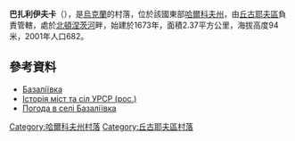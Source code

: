 {{coord|49|49|48|N|36|59|45|E|scale:100000_region:UA|display=title}}

'''巴扎利伊夫卡'''（{{lang-uk|Базаліївка}}），是[[烏克蘭|烏克蘭]]的村落，位於該國東部[[哈爾科夫州|哈爾科夫州]]，由[[丘古耶夫區|丘古耶夫區]]負責管轄，處於[[北頓涅茨河|北頓涅茨河]]畔，始建於1673年，面積2.37平方公里，海拔高度94米，2001年人口682。

==參考資料==
* [http://w1.c1.rada.gov.ua/pls/z7502/A005?rdat1=09.01.2009&rf7571=34153 Базаліївка]{{dead link|date=2017年12月 |bot=InternetArchiveBot |fix-attempted=yes }}
* [https://web.archive.org/web/20101012114901/http://www.igsu.org.ua/Harkovskja.obl/CZuguevskij.rajon/Bazalievka.html Історія міст та сіл УРСР (рос.)]
* [http://weather.in.ua/ua/har'kovskaja/502 Погода в селі Базаліївка] {{Wayback|url=http://weather.in.ua/ua/har'kovskaja/502 |date=20160323024750 }}

{{DEFAULTSORT:Базаліївка}}
[[Category:哈爾科夫州村落|Category:哈爾科夫州村落]]
[[Category:丘古耶夫區村落|Category:丘古耶夫區村落]]


{{Kharkiv-geo-stub}}